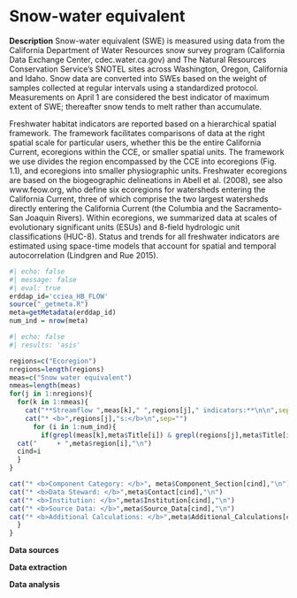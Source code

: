 # Snow-water equivalent

**Description** Snow-water equivalent (SWE) is measured using data from the California Department of Water Resources snow survey program (California Data Exchange Center, cdec.water.ca.gov) and The Natural Resources Conservation Service’s SNOTEL sites across Washington, Oregon, California and Idaho. Snow data are converted into SWEs based on the weight of samples collected at regular intervals using a standardized protocol. Measurements on April 1 are considered the best indicator of maximum extent of SWE; thereafter snow tends to melt rather than accumulate.

Freshwater habitat indicators are reported based on a hierarchical spatial framework. The framework facilitates comparisons of data at the right spatial scale for particular users, whether this be the entire California Current, ecoregions within the CCE, or smaller spatial units. The framework we use divides the region encompassed by the CCE into ecoregions (Fig. 1.1), and ecoregions into smaller physiographic units. Freshwater ecoregions are based on the biogeographic delineations in Abell et al. (2008), see also www.feow.org, who define six ecoregions for watersheds entering the California Current, three of which comprise the two largest watersheds directly entering the California Current (the Columbia and the Sacramento-San Joaquin Rivers). Within ecoregions, we summarized data at scales of evolutionary significant units (ESUs) and 8-field hydrologic unit classifications (HUC-8). Status and trends for all freshwater indicators are estimated using space-time models that account for spatial and temporal autocorrelation (Lindgren and Rue 2015).

```r
#| echo: false
#| message: false
#| eval: true
erddap_id='cciea_HB_FLOW'
source("_getmeta.R")
meta=getMetadata(erddap_id)
num_ind = nrow(meta)
```


```r
#| echo: false
#| results: 'asis'

regions=c("Ecoregion")
nregions=length(regions)
meas=c("Snow water equivalent")
nmeas=length(meas)
for(j in 1:nregions){
  for(k in 1:nmeas){
    cat("**Streamflow ",meas[k]," ",regions[j]," indicators:**\n\n",sep="")
    cat("* <b>",regions[j],"s:</b>\n",sep="")
      for (i in 1:num_ind){
        if(grepl(meas[k],meta$Title[i]) & grepl(regions[j],meta$Title[i])){
  cat("     + ",meta$region[i],"\n")
  cind=i
  }
}

cat("* <b>Component Category: </b>", meta$Component_Section[cind],"\n")
cat("* <b>Data Steward: </b>",meta$Contact[cind],"\n")
cat("* <b>Institution: </b>",meta$Institution[cind],"\n")
cat("* <b>Source Data: </b>",meta$Source_Data[cind],"\n")
cat("* <b>Additional Calculations: </b>",meta$Additional_Calculations[cind],"\n\n")
  }
}
```


**Data sources**



**Data extraction**

**Data analysis**